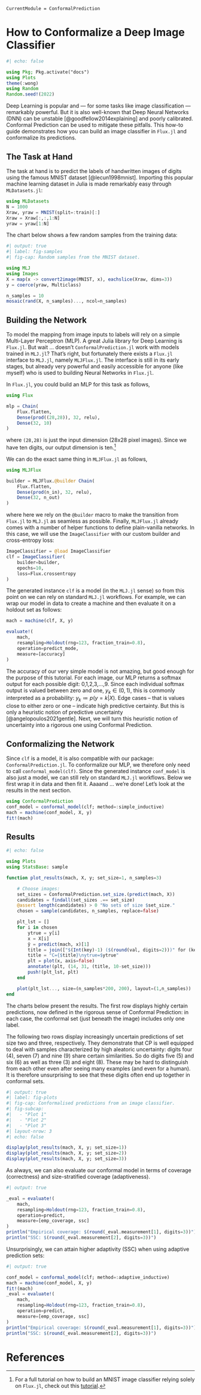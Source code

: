 ```@meta
CurrentModule = ConformalPrediction
```

# How to Conformalize a Deep Image Classifier

```julia
#| echo: false

using Pkg; Pkg.activate("docs")
using Plots
theme(:wong)
using Random
Random.seed!(2022)
```

Deep Learning is popular and --- for some tasks like image classification --- remarkably powerful. But it is also well-known that Deep Neural Networks (DNN) can be unstable [@goodfellow2014explaining] and poorly calibrated. Conformal Prediction can be used to mitigate these pitfalls. This how-to guide demonstrates how you can build an image classifier in `Flux.jl` and conformalize its predictions.

## The Task at Hand 

The task at hand is to predict the labels of handwritten images of digits using the famous MNIST dataset [@lecun1998mnist]. Importing this popular machine learning dataset in Julia is made remarkably easy through `MLDatasets.jl`:

```julia
using MLDatasets
N = 1000
Xraw, yraw = MNIST(split=:train)[:]
Xraw = Xraw[:,:,1:N]
yraw = yraw[1:N]
```

The chart below shows a few random samples from the training data:

```julia
#| output: true
#| label: fig-samples
#| fig-cap: Random samples from the MNIST dataset.

using MLJ
using Images
X = map(x -> convert2image(MNIST, x), eachslice(Xraw, dims=3))
y = coerce(yraw, Multiclass)

n_samples = 10
mosaic(rand(X, n_samples)..., ncol=n_samples)
```

## Building the Network

To model the mapping from image inputs to labels will rely on a simple Multi-Layer Perceptron (MLP). A great Julia library for Deep Learning is `Flux.jl`. But wait ... doesn't `ConformalPrediction.jl` work with models trained in `MLJ.jl`? That's right, but fortunately there exists a `Flux.jl` interface to `MLJ.jl`, namely `MLJFlux.jl`. The interface is still in its early stages, but already very powerful and easily accessible for anyone (like myself) who is used to building Neural Networks in `Flux.jl`. 

In `Flux.jl`, you could build an MLP for this task as follows,

```julia
using Flux

mlp = Chain(
    Flux.flatten,
    Dense(prod((28,28)), 32, relu),
    Dense(32, 10)
)
```

where `(28,28)` is just the input dimension (28x28 pixel images). Since we have ten digits, our output dimension is ten.^[For a full tutorial on how to build an MNIST image classifier relying solely on `Flux.jl`, check out this [tutorial](https://fluxml.ai/Flux.jl/stable/tutorials/2021-01-26-mlp/).]

We can do the exact same thing in `MLJFlux.jl` as follows,

```julia
using MLJFlux

builder = MLJFlux.@builder Chain(
    Flux.flatten,
    Dense(prod(n_in), 32, relu),
    Dense(32, n_out)
)
```

where here we rely on the `@builder` macro to make the transition from `Flux.jl` to `MLJ.jl` as seamless as possible. Finally, `MLJFlux.jl` already comes with a number of helper functions to define plain-vanilla networks. In this case, we will use the `ImageClassifier` with our custom builder and cross-entropy loss:

```julia
ImageClassifier = @load ImageClassifier
clf = ImageClassifier(
    builder=builder,
    epochs=10,
    loss=Flux.crossentropy
)
```

The generated instance `clf` is a model (in the `MLJ.jl` sense) so from this point on we can rely on standard `MLJ.jl` workflows. For example, we can wrap our model in data to create a machine and then evaluate it on a holdout set as follows:

```julia
mach = machine(clf, X, y)

evaluate!(
    mach,
    resampling=Holdout(rng=123, fraction_train=0.8),
    operation=predict_mode,
    measure=[accuracy]
)
```

The accuracy of our very simple model is not amazing, but good enough for the purpose of this tutorial. For each image, our MLP returns a softmax output for each possible digit: 0,1,2,3,...,9. Since each individual softmax output is valued between zero and one, $y_k\in(0,1)$, this is commonly interpreted as a probability: $y_k \coloneqq p(y=k|X)$. Edge cases -- that is values close to either zero or one -- indicate high predictive certainty. But this is only a heuristic notion of predictive uncertainty [@angelopoulos2021gentle]. Next, we will turn this heuristic notion of uncertainty into a rigorous one using Conformal Prediction.

## Conformalizing the Network

Since `clf` is a model, it is also compatible with our package: `ConformalPrediction.jl`. To conformalize our MLP, we therefore only need to call `conformal_model(clf)`. Since the generated instance `conf_model` is also just a model, we can still rely on standard `MLJ.jl` workflows. Below we first wrap it in data and then fit it. Aaaand ... we're done! Let's look at the results in the next section.

```julia
using ConformalPrediction
conf_model = conformal_model(clf; method=:simple_inductive)
mach = machine(conf_model, X, y)
fit!(mach)
```

## Results

```julia
#| echo: false

using Plots
using StatsBase: sample

function plot_results(mach, X, y; set_size=1, n_samples=3)

    # Choose images:
    set_sizes = ConformalPrediction.set_size.(predict(mach, X))
    candidates = findall(set_sizes .== set_size)
    @assert length(candidates) > 0 "No sets of size $set_size."
    chosen = sample(candidates, n_samples, replace=false)

    plt_lst = []
    for i in chosen
        ytrue = y[i]
        x = X[i]
        ŷ = predict(mach, x)[1]
        title = join(["$(Int(key)-1) ($(round(val, digits=2)))" for (key, val) in ŷ.prob_given_ref], ", ")
        title = "C={$title}\nytrue=$ytrue"
        plt = plot(x, axis=false)
        annotate!(plt, (14, 31, (title, 10-set_size)))
        push!(plt_lst, plt)
    end

    plot(plt_lst..., size=(n_samples*200, 200), layout=(1,n_samples))
end
```

The charts below present the results. The first row displays highly certain predictions, now defined in the rigorous sense of Conformal Prediction: in each case, the conformal set (just beneath the image) includes only one label. 

The following two rows display increasingly uncertain predictions of set size two and three, respectively. They demonstrate that CP is well equipped to deal with samples characterized by high aleatoric uncertainty: digits four (4), seven (7) and nine (9) share certain similarities. So do digits five (5) and six (6) as well as three (3) and eight (8). These may be hard to distinguish from each other even after seeing many examples (and even for a human). It is therefore unsurprising to see that these digits often end up together in conformal sets. 

```julia
#| output: true
#| label: fig-plots
#| fig-cap: Conformalised predictions from an image classifier.
#| fig-subcap:
#|   - "Plot 1"
#|   - "Plot 2"
#|   - "Plot 3"
#| layout-nrow: 3
#| echo: false

display(plot_results(mach, X, y; set_size=1))
display(plot_results(mach, X, y; set_size=2))
display(plot_results(mach, X, y; set_size=3))
```

As always, we can also evaluate our conformal model in terms of coverage (correctness) and size-stratified coverage (adaptiveness).

```julia
#| output: true

_eval = evaluate!(
    mach,
    resampling=Holdout(rng=123, fraction_train=0.8),
    operation=predict,
    measure=[emp_coverage, ssc]
)
println("Empirical coverage: $(round(_eval.measurement[1], digits=3))")
println("SSC: $(round(_eval.measurement[2], digits=3))")
```

Unsurprisingly, we can attain higher adaptivity (SSC) when using adaptive prediction sets:

```julia
#| output: true

conf_model = conformal_model(clf; method=:adaptive_inductive)
mach = machine(conf_model, X, y)
fit!(mach)
_eval = evaluate!(
    mach,
    resampling=Holdout(rng=123, fraction_train=0.8),
    operation=predict,
    measure=[emp_coverage, ssc]
)
println("Empirical coverage: $(round(_eval.measurement[1], digits=3))")
println("SSC: $(round(_eval.measurement[2], digits=3))")
```

# References